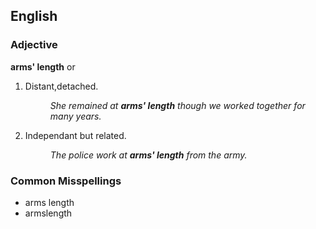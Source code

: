 ==English==
{{wikipedia}}
===Adjective===
'''arms' length''' or {{en-adj|-}}
#Distant,detached.
#:''She remained at '''arms' length''' though we worked together for many years.''
#Independant but related.
#:''The police work at '''arms' length''' from the army.''

===Common Misspellings===
*arms length
*armslength